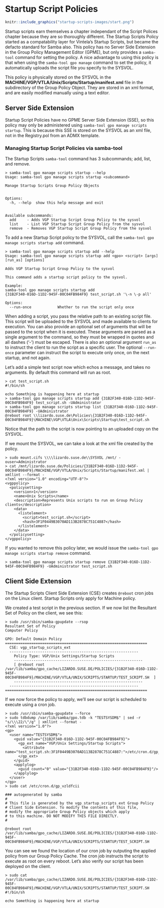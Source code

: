 # Startup Script Policies {#startupscripts}

```r
knitr::include_graphics("startup-scripts-images/start.png")
```

Startup scripts earn themselves a chapter independant of the Script Polices chapter because they are so thoroughly different. The Startup Scripts Policy started as a compatability layer for Vintela's Startup Scripts, but became the defacto standard for Samba also. This policy has no Server Side Extension in the Group Policy Management Editor (GPME), but only provides a `samba-tool` command for setting the policy. A nice advantage to using this policy is that when using the `samba-tool gpo manage` command to set the policy, it automatically uploads the script file you specify to the SYSVOL.

This policy is physically stored on the SYSVOL in the **MACHINE/VGP/VTLA/Unix/Scripts/Startup/manifest.xml** file in the subdirectory of the Group Policy Object. They are stored in an xml format, and are easily modified manually using a text editor.

## Server Side Extension

Startup Script Policies have no GPME Server Side Extension (SSE), so this policy may only be administered using `samba-tool gpo manage scripts startup`. This is because this SSE is stored on the SYSVOL as an xml file, not in the Registry.pol from an ADMX template.

### Managing Startup Script Policies via samba-tool

The Startup Scripts `samba-tool` command has 3 subcommands; add, list, and remove.

```
> samba-tool gpo manage scripts startup --help
Usage: samba-tool gpo manage scripts startup <subcommand>

Manage Startup Scripts Group Policy Objects


Options:
  -h, --help  show this help message and exit


Available subcommands:
  add     - Adds VGP Startup Script Group Policy to the sysvol
  list    - List VGP Startup Script Group Policy from the sysvol
  remove  - Removes VGP Startup Script Group Policy from the sysvol
```

To add a new Startup Script policy to the SYSVOL, call the `samba-tool gpo manage scripts startup add` command.

```
> samba-tool gpo manage scripts startup add --help
Usage: samba-tool gpo manage scripts startup add <gpo> <script> [args] [run_as] [options]

Adds VGP Startup Script Group Policy to the sysvol

This command adds a startup script policy to the sysvol.

Example:
samba-tool gpo manage scripts startup add
{31B2F340-016D-11D2-945F-00C04FB984F9} test_script.sh '\-n \-p all'

Options:
  --run-once            Whether to run the script only once
```

When adding a script, you pass the relative path to an existing script file. This script will be uploaded to the SYSVOL and made available to clients for execution. You can also provide an optional set of arguments that will be passed to the script when it is executed. These arguments are parsed as a single argument to the command, so they must be wrapped in quotes and all dashes ('-') must be escaped. There is also an optional argument `run_as` to instruct the client to run the script as a specific user. The optional `--run-once` parameter can instruct the script to execute only once, on the next startup, and not again.

Let's add a simple test script now which echos a message, and takes no arguments. By default this command will run as root.

```
> cat test_script.sh
#!/bin/sh

echo Something is happening here at startup
> samba-tool gpo manage scripts startup add {31B2F340-016D-11D2-945F-00C04FB984F9} test_script.sh -UAdministrator
> samba-tool gpo manage scripts startup list {31B2F340-016D-11D2-945F-00C04FB984F9} -UAdministrator
@reboot root \\lizardo.suse.de\Policies\{31B2F340-016D-11D2-945F-00C04FB984F9}\MACHINE\VGP\VTLA\Unix\Scripts\Startup\test_script.sh 
```

Notice that the path to the script is now pointing to an uploaded copy on the SYSVOL.

If we mount the SYSVOL, we can take a look at the xml file created by the policy.

```
> sudo mount.cifs \\\\lizardo.suse.de\\SYSVOL /mnt/ -ouser=Administrator
> cat /mnt/lizardo.suse.de/Policies/{31B2F340-016D-11D2-945F-00C04FB984F9}/MACHINE/VGP/VTLA/Unix/Scripts/Startup/manifest.xml | xmllint --format -
<?xml version="1.0" encoding="UTF-8"?>
<vgppolicy>
  <policysetting>
    <version>1</version>
    <name>Unix Scripts</name>
    <description>Represents Unix scripts to run on Group Policy clients</description>
    <data>
      <listelement>
        <script>test_script.sh</script>
        <hash>3F1F0449B3070AD113B2878C751C4887</hash>
      </listelement>
    </data>
  </policysetting>
</vgppolicy>
```

If you wanted to remove this policy later, we would issue the `samba-tool gpo manage scripts startup remove` command.

```
> samba-tool gpo manage scripts startup remove {31B2F340-016D-11D2-945F-00C04FB984F9} -UAdministrator test_script.sh
```

## Client Side Extension

The Startup Scripts Client Side Extension (CSE) creates `@reboot` cron jobs on the Linux client. Startup Scripts only apply for Machine policy.

We created a test script in the previous section. If we now list the Resultant Set of Policy on the client, we see this:

```
> sudo /usr/sbin/samba-gpupdate --rsop
Resultant Set of Policy
Computer Policy

GPO: Default Domain Policy
=================================================================
  CSE: vgp_startup_scripts_ext
  -----------------------------------------------------------
    Policy Type: VGP/Unix Settings/Startup Scripts
    -----------------------------------------------------------
    [ @reboot root /var/lib/samba/gpo_cache/LIZARDO.SUSE.DE/POLICIES/{31B2F340-016D-11D2-945F-00C04FB984F9}/MACHINE/VGP/VTLA/UNIX/SCRIPTS/STARTUP/TEST_SCRIPT.SH  ]
    -----------------------------------------------------------
  -----------------------------------------------------------
=================================================================
```

If we now force the policy to apply, we'll see our script is scheduled to execute using a cron job.

```
> sudo /usr/sbin/samba-gpupdate --force
> sudo tdbdump /var/lib/samba/gpo.tdb -k "TESTSYSDM$" | sed -r "s/\\\22/\"/g" | xmllint --format -
<?xml version="1.0"?>
<gp>
  <user name="TESTSYSDM$">
    <guid value="{31B2F340-016D-11D2-945F-00C04FB984F9}">
      <gp_ext name="VGP/Unix Settings/Startup Scripts">
        <attribute name="test_script.sh:3F1F0449B3070AD113B2878C751C4887:">/etc/cron.d/gp_vzldfcii</attribute>
      </gp_ext>
    </guid>
    <applylog>
      <guid count="0" value="{31B2F340-016D-11D2-945F-00C04FB984F9}"/>
    </applylog>
  </user>
</gp>
> sudo cat /etc/cron.d/gp_vzldfcii

### autogenerated by samba
#
# This file is generated by the vgp_startup_scripts_ext Group Policy
# Client Side Extension. To modify the contents of this file,
# modify the appropriate Group Policy objects which apply
# to this machine. DO NOT MODIFY THIS FILE DIRECTLY.
#

@reboot root /var/lib/samba/gpo_cache/LIZARDO.SUSE.DE/POLICIES/{31B2F340-016D-11D2-945F-00C04FB984F9}/MACHINE/VGP/VTLA/UNIX/SCRIPTS/STARTUP/TEST_SCRIPT.SH
```

You can see we found the location of our cron job by outputing the applied policy from our Group Policy Cache. The cron job instructs the script to execute as root on every reboot. Let's also verify our script has been deployed on the client.

```
> sudo cat /var/lib/samba/gpo_cache/LIZARDO.SUSE.DE/POLICIES/{31B2F340-016D-11D2-945F-00C04FB984F9}/MACHINE/VGP/VTLA/UNIX/SCRIPTS/STARTUP/TEST_SCRIPT.SH
#!/bin/sh

echo Something is happening here at startup
```
